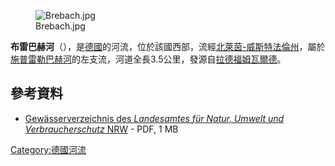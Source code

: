 [[Image:Brebach.jpg|right]]

{{Coord|51|14|59.13|N|7|19|38.04|E|display=title}}

'''布雷巴赫河'''（{{lang-de|Brebach}}），是[[德國|德國]]的河流，位於該國西部，流經[[北萊茵-威斯特法倫州|北萊茵-威斯特法倫州]]，屬於[[施普雷勒巴赫河|施普雷勒巴赫河]]的左支流，河道全長3.5公里，發源自[[拉德福姆瓦爾德|拉德福姆瓦爾德]]。

==參考資料==
* [http://www.lanuv.nrw.de/fileadmin/lanuv/wasser/pdf/Gewaesserverzeichnis%20GSK3C.xls  Gewässerverzeichnis des ''Landesamtes für Natur, Umwelt und Verbraucherschutz'' NRW] {{Wayback|url=http://www.lanuv.nrw.de/fileadmin/lanuv/wasser/pdf/Gewaesserverzeichnis%20GSK3C.xls |date=20190808033656 }} - PDF, 1 MB

{{Germany-geo-stub}}
[[Category:德國河流|Category:德國河流]]